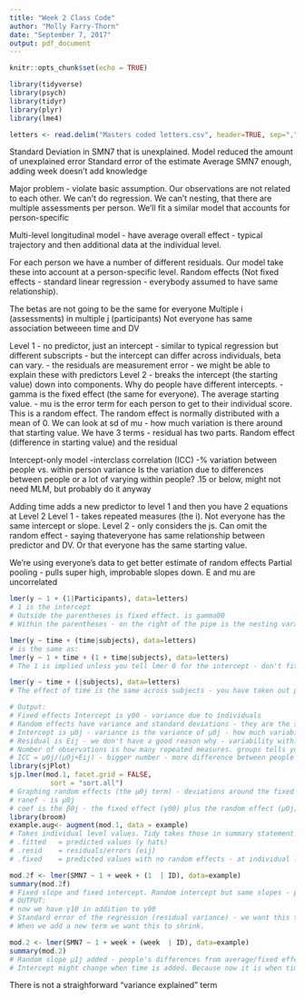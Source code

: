 ```yaml
---
title: "Week 2 Class Code"
author: "Molly Farry-Thorn"
date: "September 7, 2017"
output: pdf_document
---
```


```r
knitr::opts_chunk$set(echo = TRUE)
```

```r
library(tidyverse)
library(psych)
library(tidyr)
library(plyr)
library(lme4)
```

```r
letters <- read.delim("Masters coded letters.csv", header=TRUE, sep=",")

```
Standard Deviation in SMN7 that is unexplained.
Model reduced the amount of unexplained error
Standard error of the estimate
Average SMN7 enough, adding week doesn't add knowledge

Major problem - violate basic assumption. Our observations are not related to each other. We can't do regression. We can't nesting, that there are multiple assessments per person. 
We'll fit a similar model that accounts for person-specific 

Multi-level longitudinal model - have average overall effect - typical trajectory and then additional data at the individual level.

For each person we have a number of different residuals. Our model take these into account at a person-specific level. Random effects (Not fixed effects - standard linear regression - everybody assumed to have same relationship).

The betas are not going to be the same for everyone
Multiple i (assessments) in multiple j (participants)
Not everyone has same association betweeen time and DV

Level 1 - no predictor, just an intercept - similar to typical regression but different subscripts
        - but the intercept can differ across individuals, beta can vary.
        - the residuals are measurement error - we might be able to explain these with predictors
Level 2 - breaks the intercept (the starting value) down into components. Why do people have different intercepts. 
        - gamma is the fixed effect (the same for everyone). The average starting value. 
        - mu is the error term for each person to get to their individual score. This is a random effect. The random effect is normally distributed with a mean of 0. We can look at sd of mu - how much variation is there around that starting value.
We have 3 terms - residual has two parts. Random effect (difference in starting value) and the residual

Intercept-only model
-interclass correlation (ICC)
  -% variation between people vs. within person variance
  Is the variation due to differences between people or a lot of varying within people?
  .15 or below, might not need MLM, but probably do it anyway

Adding time adds a new predictor to level 1 and then you have 2 equations at Level 2
Level 1 - takes repeated measures (the i). Not everyone has the same intercept or slope.
Level 2 - only considers the js. Can omit the random effect - saying thateveryone has same relationship between predictor and DV. Or that everyone has the same starting value.

We're using everyone's data to get better estimate of random effects
Partial pooling - pulls super high, improbable slopes down.
E and mu are uncorrelated 

```r
lmer(y ~ 1 + (1|Participants), data=letters)
# 1 is the intercept 
# Outside the parentheses is fixed effect. is gamma00
# Within the parentheses - on the right of the pipe is the nesting varaible (group factor corresponding to the j term). To the left of the pipe is how you specifiy your random effects. The 1 means there is a random effect - different intercept for each participant - μoj)

lmer(y ~ time + (time|subjects), data=letters)
# is the same as:
lmer(y ~ 1 + time + (1 + time|subjects), data=letters)
# The 1 is implied unless you tell lmer 0 for the intercept - don't fit an intercept

lmer(y ~ time + (|subjects), data=letters)
# The effect of time is the same across subjects - you have taken out μij. Assuming fixed effects the same across participants - the slope the same.

# Output:
# Fixed effects Intercept is γ00 - variance due to individuals
# Random effects have variance and standard deviations - they are the same measure
# Intercept is μ0j - variance is the variance of μ0j - how much variabiltiy in the mean y value
# Residual is Eij - we don't have a good reason why - variability within a person
# Number of observations is how many repeated measures. groups tells you number of participant
# ICC = μ0j/(μ0j+Eij) - bigger number - more difference between people - trait not state
library(sjPlot)
sjp.lmer(mod.1, facet.grid = FALSE, 
          sort = "sort.all")
# Graphing random effects (the μ0j term) - deviations around the fixed effect intercept - they have a mean of 0. Each random effect is just an estimate.
# ranef - is μ0j
# coef is the β0j - the fixed effect (γ00) plus the random effect (μ0j) for each person
library(broom)
example.aug<- augment(mod.1, data = example)
# Takes individual level values. Tidy takes those in summary statement.Glance is R^2
# .fitted   = predicted values (y hats)
# .resid    = residuals/errors (eij)
# .fixed    = predicted values with no random effects - at individual level
```


```r
mod.2f <- lmer(SMN7 ~ 1 + week + (1  | ID), data=example)
summary(mod.2f)
# Fixed slope and fixed intercept. Random intercept but same slopes - parallel lines starting from different points
# OUTPUT:
# now we have γ10 in addition to γ00
# Standard error of the regression (residual variance) - we want this to go to zero.
# When we add a new term we want this to shrink.

mod.2 <- lmer(SMN7 ~ 1 + week + (week  | ID), data=example)
summary(mod.2)
# Random slope μ1j added - people's differences from average/fixed effect slope. If large there are people going up and people goign down - lots of variability.
# Intercept might change when time is added. Because now it is when time = 0 
```

There is not a straighforward "variance explained" term
